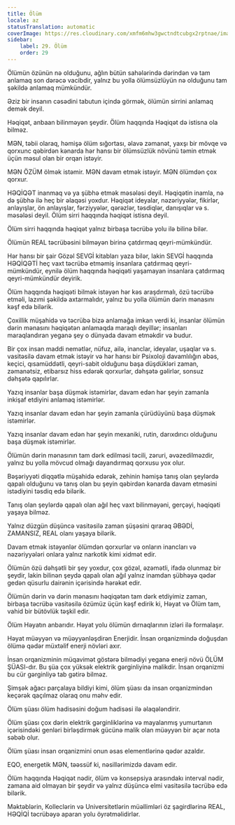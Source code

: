 ```yaml
---
title: Ölüm
locale: az
statusTranslation: automatic
coverImage: https://res.cloudinary.com/xmfm6mhw3gwctndtcubgx2rptnae/image/upload/v1740337243/small_cover_educacion_fundamental_a051170f1c.webp
sidebar:
    label: 29. Ölüm
    order: 29
---
```

Ölümün özünün nə olduğunu, ağlın bütün sahələrində dərindən və tam anlamaq son dərəcə vacibdir, yalnız bu yolla ölümsüzlüyün nə olduğunu tam şəkildə anlamaq mümkündür.

Əziz bir insanın cəsədini tabutun içində görmək, ölümün sirrini anlamaq demək deyil.

Həqiqət, anbaan bilinməyən şeydir. Ölüm haqqında Həqiqət də istisna ola bilməz.

MƏN, təbii olaraq, həmişə ölüm sığortası, əlavə zəmanət, yaxşı bir mövqe və qorxunc qəbirdən kənarda hər hansı bir ölümsüzlük növünü təmin etmək üçün məsul olan bir orqan istəyir.

MƏN ÖZÜM ölmək istəmir. MƏN davam etmək istəyir. MƏN ölümdən çox qorxur.

HƏQİQƏT inanmaq və ya şübhə etmək məsələsi deyil. Həqiqətin inamla, nə də şübhə ilə heç bir əlaqəsi yoxdur. Həqiqət ideyalar, nəzəriyyələr, fikirlər, anlayışlar, ön anlayışlar, fərziyyələr, qərəzlər, təsdiqlər, danışıqlar və s. məsələsi deyil. Ölüm sirri haqqında həqiqət istisna deyil.

Ölüm sirri haqqında həqiqət yalnız birbaşa təcrübə yolu ilə bilinə bilər.

Ölümün REAL təcrübəsini bilməyən birinə çatdırmaq qeyri-mümkündür.

Hər hansı bir şair Gözəl SEVGİ kitabları yaza bilər, lakin SEVGİ haqqında HƏQİQƏTİ heç vaxt təcrübə etməmiş insanlara çatdırmaq qeyri-mümkündür, eynilə ölüm haqqında həqiqəti yaşamayan insanlara çatdırmaq qeyri-mümkündür deyirik.

Ölüm haqqında həqiqəti bilmək istəyən hər kəs araşdırmalı, özü təcrübə etməli, lazımi şəkildə axtarmalıdır, yalnız bu yolla ölümün dərin mənasını kəşf edə bilərik.

Çoxillik müşahidə və təcrübə bizə anlamağa imkan verdi ki, insanlar ölümün dərin mənasını həqiqətən anlamaqda maraqlı deyillər; insanları maraqlandıran yeganə şey o dünyada davam etməkdir və budur.

Bir çox insan maddi nemətlər, nüfuz, ailə, inanclar, ideyalar, uşaqlar və s. vasitəsilə davam etmək istəyir və hər hansı bir Psixoloji davamlılığın əbəs, keçici, qısamüddətli, qeyri-sabit olduğunu başa düşdükləri zaman, zəmanətsiz, etibarsız hiss edərək qorxurlar, dəhşətə gəlirlər, sonsuz dəhşətə qapılırlar.

Yazıq insanlar başa düşmək istəmirlər, davam edən hər şeyin zamanla inkişaf etdiyini anlamaq istəmirlər.

Yazıq insanlar davam edən hər şeyin zamanla çürüdüyünü başa düşmək istəmirlər.

Yazıq insanlar davam edən hər şeyin mexaniki, rutin, darıxdırıcı olduğunu başa düşmək istəmirlər.

Ölümün dərin mənasının tam dərk edilməsi təcili, zəruri, əvəzedilməzdir, yalnız bu yolla mövcud olmağı dayandırmaq qorxusu yox olur.

Bəşəriyyəti diqqətlə müşahidə edərək, zehinin həmişə tanış olan şeylərdə qapalı olduğunu və tanış olan bu şeyin qəbirdən kənarda davam etməsini istədiyini təsdiq edə bilərik.

Tanış olan şeylərdə qapalı olan ağıl heç vaxt bilinməyəni, gerçəyi, həqiqəti yaşaya bilməz.

Yalnız düzgün düşüncə vasitəsilə zaman şüşəsini qıraraq ƏBƏDİ, ZAMANSIZ, REAL olanı yaşaya bilərik.

Davam etmək istəyənlər ölümdən qorxurlar və onların inancları və nəzəriyyələri onlara yalnız narkotik kimi xidmət edir.

Ölümün özü dəhşətli bir şey yoxdur, çox gözəl, əzəmətli, ifadə olunmaz bir şeydir, lakin bilinən şeydə qapalı olan ağıl yalnız inamdan şübhəyə qədər gedən qüsurlu dairənin içərisində hərəkət edir.

Ölümün dərin və dərin mənasını həqiqətən tam dərk etdiyimiz zaman, birbaşa təcrübə vasitəsilə özümüz üçün kəşf edirik ki, Həyat və Ölüm tam, vahid bir bütövlük təşkil edir.

Ölüm Həyatın anbarıdır. Həyat yolu ölümün dırnaqlarının izləri ilə formalaşır.

Həyat müəyyən və müəyyənləşdirən Enerjidir. İnsan orqanizmində doğuşdan ölümə qədər müxtəlif enerji növləri axır.

İnsan orqanizminin müqavimət göstərə bilmədiyi yeganə enerji növü ÖLÜM ŞÜASI-dır. Bu şüa çox yüksək elektrik gərginliyinə malikdir. İnsan orqanizmi bu cür gərginliyə tab gətirə bilməz.

Şimşək ağacı parçalaya bildiyi kimi, ölüm şüası da insan orqanizmindən keçərək qaçılmaz olaraq onu məhv edir.

Ölüm şüası ölüm hadisəsini doğum hadisəsi ilə əlaqələndirir.

Ölüm şüası çox dərin elektrik gərginliklərinə və mayalanmış yumurtanın içərisindəki genləri birləşdirmək gücünə malik olan müəyyən bir açar nota səbəb olur.

Ölüm şüası insan orqanizmini onun əsas elementlərinə qədər azaldır.

EQO, energetik MƏN, təəssüf ki, nəsillərimizdə davam edir.

Ölüm haqqında Həqiqət nədir, ölüm və konsepsiya arasındakı interval nədir, zamana aid olmayan bir şeydir və yalnız düşüncə elmi vasitəsilə təcrübə edə bilərik.

Məktəblərin, Kolleclərin və Universitetlərin müəllimləri öz şagirdlərinə REAL, HƏQİQİ təcrübəyə aparan yolu öyrətməlidirlər.

